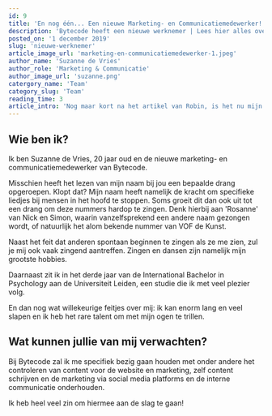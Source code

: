 ```yaml
---
id: 9
title: 'En nog één... Een nieuwe Marketing- en Communicatiemedewerker!'
description: 'Bytecode heeft een nieuwe werknemer | Lees hier alles over onze nieuwe aanwinst, van haar werkzaamheden tot aan onbelangrijke feitjes'
posted_on: '1 december 2019'
slug: 'nieuwe-werknemer'
article_image_url: 'marketing-en-communicatiemedewerker-1.jpeg'
author_name: 'Suzanne de Vries'
author_role: 'Marketing & Communicatie'
author_image_url: 'suzanne.png'
catergory_name: 'Team'
category_slug: 'Team'
reading_time: 3
article_intro: 'Nog maar kort na het artikel van Robin, is het nu mijn beurt! Zoals zij ook al beschreef wordt Bytecode steeds groter en zo ook het team. In dit artikel zal ik mijzelf voorstellen en uitleggen wat mijn functie in zal gaan houden.'
---
```


## Wie ben ik?

Ik ben Suzanne de Vries, 20 jaar oud en de nieuwe marketing- en communicatiemedewerker van Bytecode.

Misschien heeft het lezen van mijn naam bij jou een bepaalde drang opgeroepen. Klopt dat? Mijn naam heeft namelijk de kracht om specifieke liedjes bij mensen in het hoofd te stoppen. Soms groeit dit dan ook uit tot een drang om deze nummers hardop te zingen. Denk hierbij aan 'Rosanne' van Nick en Simon, waarin vanzelfsprekend een andere naam gezongen wordt, of natuurlijk het alom bekende nummer van VOF de Kunst.

Naast het feit dat anderen spontaan beginnen te zingen als ze me zien, zul je mij ook vaak zingend aantreffen. Zingen en dansen zijn namelijk mijn grootste hobbies.

Daarnaast zit ik in het derde jaar van de International Bachelor in Psychology aan de Universiteit Leiden, een studie die ik met veel plezier volg.

En dan nog wat willekeurige feitjes over mij: ik kan enorm lang en veel slapen en ik heb het rare talent om met mijn ogen te trillen.


## Wat kunnen jullie van mij verwachten?

Bij Bytecode zal ik me specifiek bezig gaan houden met onder andere het controleren van content voor de website en marketing, zelf content schrijven en de marketing via social media platforms en de interne communicatie onderhouden.

Ik heb heel veel zin om hiermee aan de slag te gaan!
